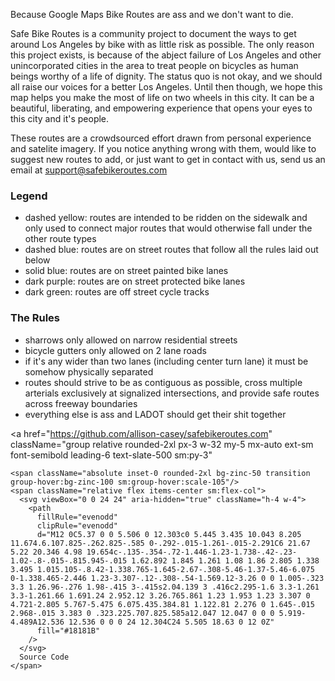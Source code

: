 <article className='prose p-5 prose-a:decoration-blue-600 prose-a:text-blue-600'>
  <p className='text-slate-500'>
    Because Google Maps Bike Routes are ass and we don't want to die.
  </p>

  Safe Bike Routes is a community project to document the ways to get around
  Los Angeles by bike with as little risk as possible. The only reason this
  project exists, is because of the abject failure of Los Angeles and other
  unincorporated cities in the area to treat people on bicycles as human
  beings worthy of a life of dignity. The status quo is not okay, and we
  should all raise our voices for a better Los Angeles. Until then though,
  we hope this map helps you make the most of life on two wheels in this
  city. It can be a beautiful, liberating, and empowering experience that
  opens your eyes to this city and it's people.


  These routes are a crowdsourced effort drawn from personal experience and
  satelite imagery. If you notice anything wrong with them, would like to
  suggest new routes to add, or just want to get in contact with us, send us an
  email at <a className='underline hover:decoration-blue-400' href="mailto:support@safebikeroutes.com">support@safebikeroutes.com</a>

  ### Legend
  - <span className='bg-black font-bold underline text-[yellow]'>dashed yellow</span>:
    routes are intended to be ridden on the sidewalk and only used to
    connect major routes that would otherwise fall under the other route types
  - <span className='font-bold underline text-[#c2a5cf] '>dashed blue</span>:
    routes are on street routes that follow all the rules laid out below
  - <span className='font-bold underline text-[#c2a5cf]'>solid blue</span>:
    routes are on street painted bike lanes
  - <span className='font-bold underline text-[#7b3294]'>dark purple</span>:
    routes are on street protected bike lanes
  - <span className='font-bold underline text-[#008837]'>dark green</span>:
    routes are off street cycle tracks

  ### The Rules
  - sharrows only allowed on narrow residential streets
  - bicycle gutters only allowed on 2 lane roads
  - if it's any wider than two lanes (including center turn lane) it must be
    somehow physically separated
  - routes should strive to be as contiguous as possible, cross multiple 
    arterials exclusively at signalized intersections, and provide safe routes across freeway boundaries
  - everything else is ass and LADOT should get their shit together


  <a
    href="https://github.com/allison-casey/safebikeroutes.com"
    className="group relative rounded-2xl px-3 w-32 my-5 mx-auto ext-sm font-semibold leading-6 text-slate-500 sm:py-3"
  >
    <span className="absolute inset-0 rounded-2xl bg-zinc-50 transition group-hover:bg-zinc-100 sm:group-hover:scale-105"/>
    <span className="relative flex items-center sm:flex-col">
      <svg viewBox="0 0 24 24" aria-hidden="true" className="h-4 w-4">
        <path
          fillRule="evenodd"
          clipRule="evenodd"
          d="M12 0C5.37 0 0 5.506 0 12.303c0 5.445 3.435 10.043 8.205 11.674.6.107.825-.262.825-.585 0-.292-.015-1.261-.015-2.291C6 21.67 5.22 20.346 4.98 19.654c-.135-.354-.72-1.446-1.23-1.738-.42-.23-1.02-.8-.015-.815.945-.015 1.62.892 1.845 1.261 1.08 1.86 2.805 1.338 3.495 1.015.105-.8.42-1.338.765-1.645-2.67-.308-5.46-1.37-5.46-6.075 0-1.338.465-2.446 1.23-3.307-.12-.308-.54-1.569.12-3.26 0 0 1.005-.323 3.3 1.26.96-.276 1.98-.415 3-.415s2.04.139 3 .416c2.295-1.6 3.3-1.261 3.3-1.261.66 1.691.24 2.952.12 3.26.765.861 1.23 1.953 1.23 3.307 0 4.721-2.805 5.767-5.475 6.075.435.384.81 1.122.81 2.276 0 1.645-.015 2.968-.015 3.383 0 .323.225.707.825.585a12.047 12.047 0 0 0 5.919-4.489A12.536 12.536 0 0 0 24 12.304C24 5.505 18.63 0 12 0Z"
          fill="#18181B"
        />
      </svg>
      Source Code
    </span>
  </a>
</article>
